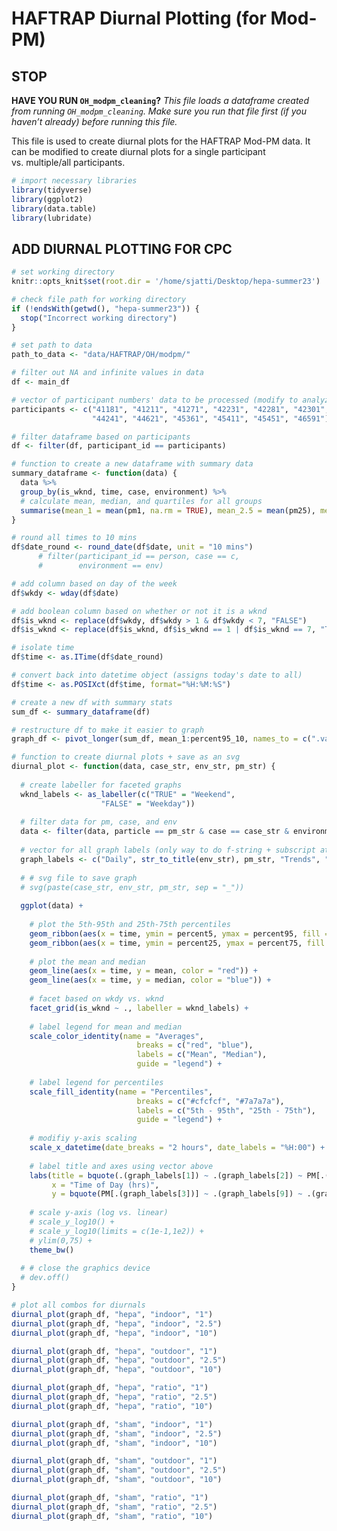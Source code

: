 # HAFTRAP Diurnal Plotting (for Mod-PM)

## STOP

**HAVE YOU RUN `OH_modpm_cleaning`?**
*This file loads a dataframe created from running `OH_modpm_cleaning`. Make sure you run that file first (if you haven't already) before running this file.*

This file is used to create diurnal plots for the HAFTRAP Mod-PM data. It can be modified to create diurnal plots for a single participant vs. multiple/all participants. 

```r
# import necessary libraries
library(tidyverse)
library(ggplot2)
library(data.table)
library(lubridate)
```

## ADD DIURNAL PLOTTING FOR CPC

```r
# set working directory
knitr::opts_knit$set(root.dir = '/home/sjatti/Desktop/hepa-summer23')
```

```r
# check file path for working directory
if (!endsWith(getwd(), "hepa-summer23")) {
  stop("Incorrect working directory")
}
```

```r
# set path to data
path_to_data <- "data/HAFTRAP/OH/modpm/"
```

```r
# filter out NA and infinite values in data
df <- main_df
```

```r
# vector of participant numbers' data to be processed (modify to analyze specific participants)
participants <- c("41181", "41211", "41271", "42231", "42281", "42301", "42321",
                  "44241", "44621", "45361", "45411", "45451", "46591")

# filter dataframe based on participants
df <- filter(df, participant_id == participants)
```
```r
# function to create a new dataframe with summary data
summary_dataframe <- function(data) {
  data %>%
  group_by(is_wknd, time, case, environment) %>%
  # calculate mean, median, and quartiles for all groups
  summarise(mean_1 = mean(pm1, na.rm = TRUE), mean_2.5 = mean(pm25), mean_10 = mean(pm10), median_1 = median(pm1), median_2.5 = median(pm25), median_10 = median(pm10), percent5_1 = quantile(pm1, 0.05), percent25_1 = quantile(pm1, 0.25), percent75_1 = quantile(pm1, 0.75), percent95_1 = quantile(pm1, 0.95), percent5_2.5 = quantile(pm25, 0.05), percent25_2.5 = quantile(pm25, 0.25), percent75_2.5 = quantile(pm25, 0.75), percent95_2.5 = quantile(pm25, 0.95), percent5_10 = quantile(pm10, 0.05), percent25_10 = quantile(pm10, 0.25), percent75_10 = quantile(pm10, 0.75), percent95_10 = quantile(pm10, 0.95))
}
```

```r
# round all times to 10 mins
df$date_round <- round_date(df$date, unit = "10 mins")
      # filter(participant_id == person, case == c, 
      #        environment == env)
```

```r
# add column based on day of the week
df$wkdy <- wday(df$date)

# add boolean column based on whether or not it is a wknd
df$is_wknd <- replace(df$wkdy, df$wkdy > 1 & df$wkdy < 7, "FALSE")
df$is_wknd <- replace(df$is_wknd, df$is_wknd == 1 | df$is_wknd == 7, "TRUE")
```

```r
# isolate time
df$time <- as.ITime(df$date_round)

# convert back into datetime object (assigns today's date to all)
df$time <- as.POSIXct(df$time, format="%H:%M:%S")
```

```r
# create a new df with summary stats
sum_df <- summary_dataframe(df)

# restructure df to make it easier to graph
graph_df <- pivot_longer(sum_df, mean_1:percent95_10, names_to = c(".value", "particle"), names_sep = "_")
```
```r
# function to create diurnal plots + save as an svg
diurnal_plot <- function(data, case_str, env_str, pm_str) {
  
  # create labeller for faceted graphs
  wknd_labels <- as_labeller(c("TRUE" = "Weekend",
                    "FALSE" = "Weekday"))
  
  # filter data for pm, case, and env
  data <- filter(data, particle == pm_str & case == case_str & environment == env_str)
  
  # vector for all graph labels (only way to do f-string + subscript at the same time)
  graph_labels <- c("Daily", str_to_title(env_str), pm_str, "Trends", "During", str_to_title(case_str), "Period", "[ug/m^3]", "Concentration")
  
  # # svg file to save graph
  # svg(paste(case_str, env_str, pm_str, sep = "_"))
  
  ggplot(data) +
    
    # plot the 5th-95th and 25th-75th percentiles
    geom_ribbon(aes(x = time, ymin = percent5, ymax = percent95, fill = "#cfcfcf")) +
    geom_ribbon(aes(x = time, ymin = percent25, ymax = percent75, fill = "#7a7a7a")) +
    
    # plot the mean and median
    geom_line(aes(x = time, y = mean, color = "red")) +
    geom_line(aes(x = time, y = median, color = "blue")) +
    
    # facet based on wkdy vs. wknd
    facet_grid(is_wknd ~ ., labeller = wknd_labels) +
    
    # label legend for mean and median
    scale_color_identity(name = "Averages",
                            breaks = c("red", "blue"),
                            labels = c("Mean", "Median"),
                            guide = "legend") +
    
    # label legend for percentiles
    scale_fill_identity(name = "Percentiles",
                            breaks = c("#cfcfcf", "#7a7a7a"),
                            labels = c("5th - 95th", "25th - 75th"),
                            guide = "legend") +
    
    # modifiy y-axis scaling
    scale_x_datetime(date_breaks = "2 hours", date_labels = "%H:00") +
    
    # label title and axes using vector above
    labs(title = bquote(.(graph_labels[1]) ~ .(graph_labels[2]) ~ PM[.(graph_labels[3])] ~ .(graph_labels[4]) ~ .(graph_labels[5]) ~ .(graph_labels[6]) ~ .(graph_labels[7])),
         x = "Time of Day (hrs)",
         y = bquote(PM[.(graph_labels[3])] ~ .(graph_labels[9]) ~ .(graph_labels[8]))) +
    
    # scale y-axis (log vs. linear)
    # scale_y_log10() +
    # scale_y_log10(limits = c(1e-1,1e2)) +
    # ylim(0,75) +
    theme_bw()
  
  # # close the graphics device
  # dev.off()
}
```

```r
# plot all combos for diurnals
diurnal_plot(graph_df, "hepa", "indoor", "1")
diurnal_plot(graph_df, "hepa", "indoor", "2.5")
diurnal_plot(graph_df, "hepa", "indoor", "10")

diurnal_plot(graph_df, "hepa", "outdoor", "1")
diurnal_plot(graph_df, "hepa", "outdoor", "2.5")
diurnal_plot(graph_df, "hepa", "outdoor", "10")

diurnal_plot(graph_df, "hepa", "ratio", "1")
diurnal_plot(graph_df, "hepa", "ratio", "2.5")
diurnal_plot(graph_df, "hepa", "ratio", "10")

diurnal_plot(graph_df, "sham", "indoor", "1")
diurnal_plot(graph_df, "sham", "indoor", "2.5")
diurnal_plot(graph_df, "sham", "indoor", "10")

diurnal_plot(graph_df, "sham", "outdoor", "1")
diurnal_plot(graph_df, "sham", "outdoor", "2.5")
diurnal_plot(graph_df, "sham", "outdoor", "10")

diurnal_plot(graph_df, "sham", "ratio", "1")
diurnal_plot(graph_df, "sham", "ratio", "2.5")
diurnal_plot(graph_df, "sham", "ratio", "10")
```
